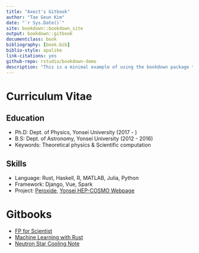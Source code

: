 ```yaml
--- 
title: "Axect's Gitbook"
author: "Tae Geun Kim"
date: "`r Sys.Date()`"
site: bookdown::bookdown_site
output: bookdown::gitbook
documentclass: book
bibliography: [book.bib]
biblio-style: apalike
link-citations: yes
github-repo: rstudio/bookdown-demo
description: "This is a minimal example of using the bookdown package to write a book. The output format for this example is bookdown::gitbook."
---
```


# Curriculum Vitae

## Education

* Ph.D: Dept. of Physics, Yonsei University (2017 - )
* B.S: Dept. of Astronomy, Yonsei University (2012 - 2016)
* Keywords: Theoretical physics & Scientific computation

## Skills

* Language: Rust, Haskell, R, MATLAB, Julia, Python
* Framework: Django, Vue, Spark
* Project: [Peroxide](https://crates.io/crate/peroxide), [Yonsei HEP-COSMO Webpage](http://nexus.yonsei.ac.kr)


# Gitbooks

* [FP for Scientist](https://axect.gitlab.io/FP/fp_intro.html)
* [Machine Learning with Rust](https://axect.github.io/ML_with_Rust)
* [Neutron Star Cooling Note](https://axect.github.io/NSCool_notes)
